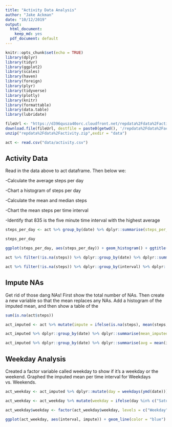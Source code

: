 ```yaml
---
title: "Activity Data Analysis"
author: "Jake Ackman"
date: "10/12/2019"
output:
  html_document:
    keep_md: yes
  pdf_document: default
---
```


```r
knitr::opts_chunk$set(echo = TRUE)
library(dplyr)
library(tidyr)
library(ggplot2)
library(scales)
library(haven)
library(foreign)
library(plyr)
library(tidyverse)
library(plotly)
library(knitr)
library(formattable)
library(data.table)
library(lubridate)
```

```r
fileUrl <- "https://d396qusza40orc.cloudfront.net/repdata%2Fdata%2Factivity.zip"
download.file(fileUrl, destfile = paste0(getwd(), '/repdata%2Fdata%2Factivity.zip'))
unzip("repdata%2Fdata%2Factivity.zip",exdir = "data")

act <- read.csv("data/activity.csv")

```

## Activity Data

Read in the data above to act dataframe. Then below we:

-Calculate the average steps per day

-Chart a histogram of steps per day

-Calculate the mean and median steps

-Chart the mean steps per time interval

-Identify that 835 is the five minute time interval with the highest average

```r
steps_per_day <- act %>% group_by(date) %>% dplyr::summarise(steps_per_day = sum(steps, na.rm = TRUE))

steps_per_day

ggplot(steps_per_day, aes(steps_per_day)) + geom_histogram() + ggtitle("Steps Per Day Histogram")

act %>% filter(!is.na(steps)) %>% dplyr::group_by(date) %>% dplyr::summarise(mean_steps = mean(steps, na.rm = TRUE), median_steps = median(steps, na.rm =TRUE))

act %>% filter(!is.na(steps)) %>% dplyr::group_by(interval) %>% dplyr::summarise(avg = mean(steps, na.rm = TRUE)) %>% ggplot(.,aes(interval, avg)) + geom_line() + ggtitle("Mean steps per Time Interval")

```

## Impute NAs

Get rid of those dang NAs! First show the total number of NAs. Then create a new variable so that the mean replaces any NAs. Add a histogram of the imputed mean, and then show a table of the 

```r

sum(is.na(act$steps))

act_imputed <- act %>% mutate(impute = ifelse(is.na(steps), mean(steps, na.rm = TRUE), steps))

act_imputed %>% dplyr::group_by(date) %>% dplyr::summarise(mean_imputed = mean(impute)) %>% ggplot(.,aes(mean_imputed)) + geom_histogram() + ggtitle("Mean Steps Per Day From Dataset with Imputed Mean")

act_imputed %>% dplyr::group_by(date) %>% dplyr::summarise(avg = mean(impute, na.rm = TRUE), median = median(impute, na.rm = TRUE))

```


## Weekday Analysis

Created a factor variable called weekday to show if it's a weekday or the weekend. Graphed the imputed mean per time interval for Weekdays vs. Weekends.

```r

act_weekday <- act_imputed %>% dplyr::mutate(day = weekdays(ymd(date)))

act_weekday <- act_weekday %>% mutate(weekday = ifelse(day %in% c("Saturday", "Sunday"), "Weekend", "Weekday"))

act_weekday$weekday <- factor(act_weekday$weekday, levels = c("Weekday", "Weekend"))

ggplot(act_weekday, aes(interval, impute)) + geom_line(color = "blue") + facet_grid(weekday~., scales = "free") + theme_classic()


```

